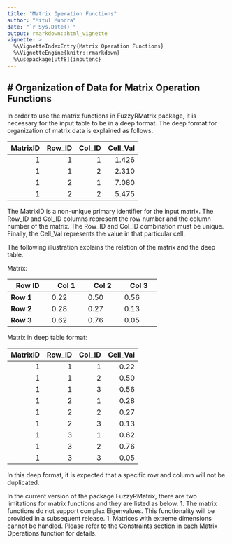 ```yaml
---
title: "Matrix Operation Functions"
author: "Mitul Mundra"
date: "`r Sys.Date()`"
output: rmarkdown::html_vignette
vignette: >
  %\VignetteIndexEntry{Matrix Operation Functions}
  %\VignetteEngine{knitr::rmarkdown}
  %\usepackage[utf8]{inputenc}
---
```


# Organization of Data for Matrix Operation Functions
--------

In order to use the matrix functions in FuzzyRMatrix package, it is necessary for the input table to be in a deep format. The deep format for organization of matrix data is explained as follows.

| MatrixID | Row_ID | Col_ID | Cell_Val |
|---------:|-------:|-------:|---------:|
|     1    |   1    |    1   |  1.426   |
|     1    |   1    |    2   |  2.310   |
|     1    |   2    |    1   |  7.080   |
|     1    |   2    |    2   |  5.475   |

The MatrixID is a non-unique primary identifier for the input matrix.  The Row_ID and Col_ID columns represent the row number and the column number of the matrix. The Row_ID and
Col_ID combination must be unique. Finally, the Cell_Val represents the value in that particular cell.

The following illustration explains the relation of the matrix and the deep table.

Matrix:

+------------+-----------+-----------+-----------+
| **Row ID** | **Col 1** | **Col 2** | **Col 3** |
+============+===========+===========+===========+
| **Row 1**  |   0.22    |   0.50    |   0.56    |
+------------+-----------+-----------+-----------+
| **Row 2**  |   0.28    |   0.27    |   0.13    |
+------------+-----------+-----------+-----------+
| **Row 3**  |   0.62    |   0.76    |   0.05    |
+------------+-----------+-----------+-----------+

Matrix in deep table format:

| MatrixID | Row_ID | Col_ID | Cell_Val |
|---------:|-------:|-------:|---------:|
|     1    |   1    |    1   |   0.22   |
|     1    |   1    |    2   |   0.50   |
|     1    |   1    |    3   |   0.56   |
|     1    |   2    |    1   |   0.28   |
|     1    |   2    |    2   |   0.27   |
|     1    |   2    |    3   |   0.13   |
|     1    |   3    |    1   |   0.62   |
|     1    |   3    |    2   |   0.76   |
|     1    |   3    |    3   |   0.05   |

In this deep format, it is expected that a specific row and column will not be duplicated.

In the current version of the package FuzzyRMatrix, there are two limitations for matrix functions and they are listed as below.
1. The matrix functions do not support complex Eigenvalues. This functionality will be provided in a subsequent release.
1. Matrices with extreme dimensions cannot be handled. Please refer to the Constraints section in each Matrix Operations function for details.


